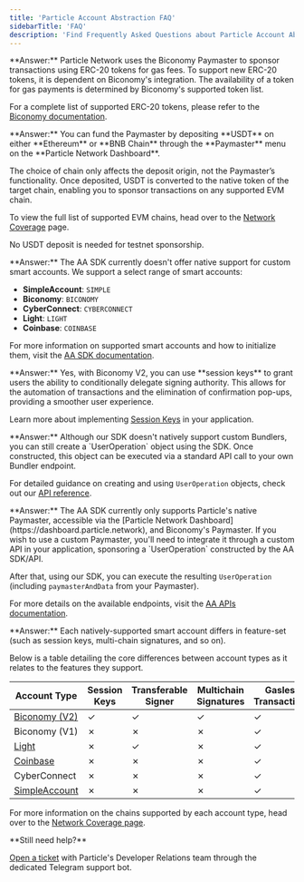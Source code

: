 ```yaml
---
title: 'Particle Account Abstraction FAQ'
sidebarTitle: 'FAQ'
description: 'Find Frequently Asked Questions about Particle Account Abstraction.'
---
```


<AccordionGroup>

<Accordion title="How can I support new ERC-20 tokens for Gas payments?" icon="gas-pump">
  **Answer:** Particle Network uses the Biconomy Paymaster to sponsor transactions using ERC-20 tokens for gas fees. To support new ERC-20 tokens, it is dependent on Biconomy's integration. The availability of a token for gas payments is determined by Biconomy's supported token list.

  <Note>For a complete list of supported ERC-20 tokens, please refer to the [Biconomy documentation](https://docs.biconomy.io/supportedNetworks#supported-tokens).</Note>
</Accordion>

<Accordion title="On which chains can I fund the Paymaster?" icon="filter-circle-dollar">
  **Answer:** You can fund the Paymaster by depositing **USDT** on either **Ethereum** or **BNB Chain** through the **Paymaster** menu on the **Particle Network Dashboard**. 
  
  The choice of chain only affects the deposit origin, not the Paymaster’s functionality. Once deposited, USDT is converted to the native token of the target chain, enabling you to sponsor transactions on any supported EVM chain. 

  To view the full list of supported EVM chains, head over to the [Network Coverage](/social-logins/network-coverage) page.
  
  <Note>No USDT deposit is needed for testnet sponsorship.</Note>
</Accordion>

<Accordion title="Can I use a custom smart account?" icon="file-user">
  **Answer:** The AA SDK currently doesn't offer native support for custom smart accounts. We support a select range of smart accounts:

  - **SimpleAccount**: `SIMPLE`
  - **Biconomy**: `BICONOMY`
  - **CyberConnect**: `CYBERCONNECT`
  - **Light**: `LIGHT`
  - **Coinbase**: `COINBASE`

  <Tip>For more information on supported smart accounts and how to initialize them, visit the [AA SDK documentation](/aa/sdks/desktop/web#initialization).</Tip>
</Accordion>

<Accordion title="Can I automate transactions and/or remove confirmation pop-ups?" icon="robot">
  **Answer:** Yes, with Biconomy V2, you can use **session keys** to grant users the ability to conditionally delegate signing authority. This allows for the automation of transactions and the elimination of confirmation pop-ups, providing a smoother user experience.

  <Note>Learn more about implementing [Session Keys](/aa/guides/keys) in your application.</Note>
</Accordion>

<Accordion title="How do I use a custom Bundler?" icon="box">
  **Answer:** Although our SDK doesn't natively support custom Bundlers, you can still create a `UserOperation` object using the SDK. Once constructed, this object can be executed via a standard API call to your own Bundler endpoint.

  <Tip>For detailed guidance on creating and using `UserOperation` objects, check out our [API reference](/aa/rpc/createuserop).</Tip>
</Accordion>

<Accordion title="How do I use a custom Paymaster?" icon="money-bill">
  **Answer:** The AA SDK currently only supports Particle's native Paymaster, accessible via the [Particle Network Dashboard](https://dashboard.particle.network), and Biconomy's Paymaster. If you wish to use a custom Paymaster, you'll need to integrate it through a custom API in your application, sponsoring a `UserOperation` constructed by the AA SDK/API. 
  
 After that, using our SDK, you can execute the resulting `UserOperation` (including `paymasterAndData` from your Paymaster).

  <Tip>For more details on the available endpoints, visit the [AA APIs documentation](/aa/rpc/getsmartaccount).</Tip>
</Accordion>

<Accordion title="What are the differences between the natively supported smart accounts?" icon="user">
  **Answer:** Each natively-supported smart account differs in feature-set (such as session keys, multi-chain signatures, and so on).

  Below is a table detailing the core differences between account types as it relates to the features they support.
  
| Account Type  | Session Keys | Transferable Signer | Multichain Signatures | Gasless Transactions |
| ------------- | ------------ | ------------------- | --------------------- | -------------------- |
| [Biconomy (V2)](https://github.com/bcnmy/scw-contracts/blob/main/contracts/smart-account/SmartAccount.sol) |     ✓         |   ✓                  |   ✓                    |                 ✓     |
| Biconomy (V1) |      ✗        |  ✗                  |   ✗                    |                  ✓    |
| [Light](https://github.com/alchemyplatform/light-account)         |     ✗        |   ✓                  |  ✗                     |             ✓         |
| [Coinbase](https://github.com/coinbase/coinbase-wallet-sdk)              |    ✗          |   ✗                  |  ✗                     |        ✓              |
| CyberConnect  |      ✗        |    ✗                 |  ✗                     |              ✓        |
| [SimpleAccount](https://github.com/eth-infinitism/account-abstraction/blob/develop/contracts/samples/SimpleAccount.sol) |      ✗        |    ✗                 |  ✗                     |            ✓          |

<Tip>For more information on the chains supported by each account type, head over to the [Network Coverage page](/social-logins/network-coverage).</Tip>
</Accordion>

</AccordionGroup>

<Note>
**Still need help?**

[Open a ticket](https://t.me/particle_developer_bot) with Particle's Developer Relations team through the dedicated Telegram support bot.
</Note>
